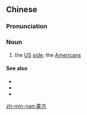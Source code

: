 ==Chinese==
{{zh-forms}}

===Pronunciation===
{{zh-pron
|m=měifāng
|cat=n
}}

===Noun===
{{zh-noun}}

# the [[US]] [[side]]; the [[American]]s {{gloss|in negotiations, etc}}

====See also====
* {{zh-l|韓方}}
* {{zh-l|日方}}
* {{zh-l|中方}}

[[zh-min-nan:美方]]